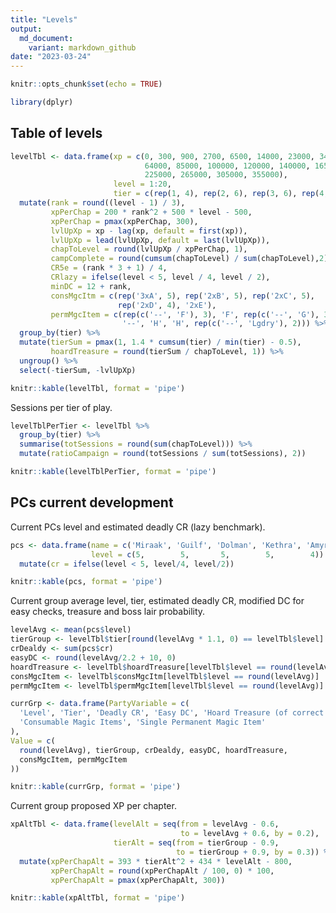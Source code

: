 ```yaml
---
title: "Levels"
output:
  md_document:
    variant: markdown_github
date: "2023-03-24"
---
```


```r
knitr::opts_chunk$set(echo = TRUE)

library(dplyr)
```

## Table of levels

```r
levelTbl <- data.frame(xp = c(0, 300, 900, 2700, 6500, 14000, 23000, 34000, 48000,
                              64000, 85000, 100000, 120000, 140000, 165000, 195000,
                              225000, 265000, 305000, 355000),
                       level = 1:20,
                       tier = c(rep(1, 4), rep(2, 6), rep(3, 6), rep(4, 4))) %>% 
  mutate(rank = round((level - 1) / 3),
         xpPerChap = 200 * rank^2 + 500 * level - 500,
         xpPerChap = pmax(xpPerChap, 300),
         lvlUpXp = xp - lag(xp, default = first(xp)),
         lvlUpXp = lead(lvlUpXp, default = last(lvlUpXp)),
         chapToLevel = round(lvlUpXp / xpPerChap, 1),
         campComplete = round(cumsum(chapToLevel) / sum(chapToLevel),2),
         CR5e = (rank * 3 + 1) / 4,
         CRlazy = ifelse(level < 5, level / 4, level / 2),
         minDC = 12 + rank,
         consMgcItm = c(rep('3xA', 5), rep('2xB', 5), rep('2xC', 5),
                        rep('2xD', 4), '2xE'),
         permMgcItem = c(rep(c('--', 'F'), 3), 'F', rep(c('--', 'G'), 3),
                         '--', 'H', 'H', rep(c('--', 'Lgdry'), 2))) %>%
  group_by(tier) %>%
  mutate(tierSum = pmax(1, 1.4 * cumsum(tier) / min(tier) - 0.5),
         hoardTreasure = round(tierSum / chapToLevel, 1)) %>%
  ungroup() %>%
  select(-tierSum, -lvlUpXp)

knitr::kable(levelTbl, format = 'pipe')
```

Sessions per tier of play.

```r
levelTblPerTier <- levelTbl %>%
  group_by(tier) %>%
  summarise(totSessions = round(sum(chapToLevel))) %>%
  mutate(ratioCampaign = round(totSessions / sum(totSessions), 2))

knitr::kable(levelTblPerTier, format = 'pipe')
```

## PCs current development

Current PCs level and estimated deadly CR (lazy benchmark).

```r
pcs <- data.frame(name = c('Miraak', 'Guilf', 'Dolman', 'Kethra', 'Amyria'),
                  level = c(5,        5,       5,        5,        4)) %>%
  mutate(cr = ifelse(level < 5, level/4, level/2))

knitr::kable(pcs, format = 'pipe')

```

Current group average level, tier, estimated deadly CR, modified DC for easy checks, treasure and boss lair probability.

```r
levelAvg <- mean(pcs$level)
tierGroup <- levelTbl$tier[round(levelAvg * 1.1, 0) == levelTbl$level]
crDealdy <- sum(pcs$cr)
easyDC <- round(levelAvg/2.2 + 10, 0)
hoardTreasure <- levelTbl$hoardTreasure[levelTbl$level == round(levelAvg)]
consMgcItem <- levelTbl$consMgcItm[levelTbl$level == round(levelAvg)]
permMgcItem <- levelTbl$permMgcItem[levelTbl$level == round(levelAvg)]

currGrp <- data.frame(PartyVariable = c(
  'Level', 'Tier', 'Deadly CR', 'Easy DC', 'Hoard Treasure (of correct tier)',
  'Consumable Magic Items', 'Single Permanent Magic Item'
),
Value = c(
  round(levelAvg), tierGroup, crDealdy, easyDC, hoardTreasure,
  consMgcItem, permMgcItem
))

knitr::kable(currGrp, format = 'pipe')
```

Current group proposed XP per chapter.

```r
xpAltTbl <- data.frame(levelAlt = seq(from = levelAvg - 0.6,
                                      to = levelAvg + 0.6, by = 0.2),
                       tierAlt = seq(from = tierGroup - 0.9,
                                     to = tierGroup + 0.9, by = 0.3)) %>%
  mutate(xpPerChapAlt = 393 * tierAlt^2 + 434 * levelAlt - 800,
         xpPerChapAlt = round(xpPerChapAlt / 100, 0) * 100,
         xpPerChapAlt = pmax(xpPerChapAlt, 300))

knitr::kable(xpAltTbl, format = 'pipe')

```
